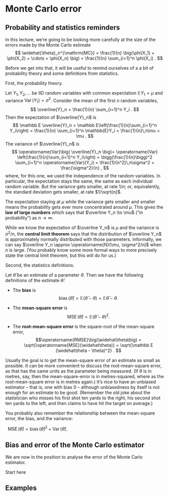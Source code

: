 # Monte Carlo error

## Probability and statistics reminders

In this lecture, we're going to be looking more carefully at the size of the errors made by the Monte Carlo estimate
$$ \widehat{\theta}_n^{\mathrm{MC}} = \frac{1}{n} \big(\phi(X_1) + \phi(X_2) + \cdots + \phi(X_n) \big) = \frac{1}{n} \sum_{i=1}^n \phi(X_i) . $$

Before we get into that, it will be useful to remind ourselves of a a bit of probability theory and some definitions from statistics.

First, the probability theory.

Let $Y_1, Y_2, \dots$ be IID random variables with common expectation $\mathbb EY_1 = \mu$ and variance $\operatorname{Var}(Y_1) = \sigma^2$. Consider the mean of the first $n$ random variables,
$$ \overline{Y}_n = \frac{1}{n} \sum_{i=1}^n Y_i . $$
Then the expectation of $\overline{Y}_n$ is
$$ \mathbb E \overline{Y}_n = \mathbb E\left(\frac{1}{n}\sum_{i=1}^n Y_i\right) = \frac{1}{n} 
\sum_{i=1}^n \mathbb{E}Y_i = \frac{1}{n}\,n\mu = \mu . $$
The variance of $\overline{Y}_n$ is
$$ \operatorname{Var}\big(  \overline{Y}_n \big)= \operatorname{Var} \left(\frac{1}{n}\sum_{i=1}^n Y_i\right) = \bigg(\frac{1}{n}\bigg)^2 
\sum_{i=1}^n \operatorname{Var}(Y_i) = \frac{1}{n^2}\,n\sigma^2 = \frac{\sigma^2}{n} , $$
where, for this one, we used the independence of the random variables.
In particular, the expectation stays the same, the same as each individual random variable. But the variance gets smaller, at rate $1/n$; or, equivalently, the standard deviation gets smaller, at rate $1/\sqrt{n}$.

The expectation staying at $\mu$ while the variance gets smaller and smaller means the probability gets ever more concentrated around $\mu$. This gives the **law of large numbers** which says that $\overline Y_n \to \mu$ ("in probability") as $n \to \infty$.

While we know the expectation of $\overline Y_n$ is $\mu$ and the variance is $\sigma^2/n$, the **central limit theorem** says that the distribution of $\overline Y_n$ is approximately normally distributed with those parameters. Informally, we can say $\overline Y_n \approx \operatorname{N}(\mu, \sigma^2/n)$ when $n$ is large. (You probably know some more formal ways to more precisely state the central limit theorem, but this will do for us.)

Second, the statistics definitions.

::: {#def-stats}
Let $\widehat\theta$ be an estimate of a parameter $\theta$. Then we have the following definitions of the estimate $\widehat\theta$:

* The **bias** is $$\operatorname{bias}\big(\widehat\theta\big) = \mathbb E\big(\widehat\theta - \theta\big)  = \mathbb E\widehat\theta - \theta.$$

* The **mean-square error** is $$\operatorname{MSE}\big(\widehat\theta\big) = \mathbb E \big(\widehat\theta - \theta\big)^2 . $$

* The **root-mean-square error** is the square-root of the mean-square error, $$\operatorname{RMSE}\big(\widehat\theta\big) = \sqrt{\operatorname{MSE}(\widehat\theta)} = \sqrt{\mathbb E (\widehat\theta - \theta)^2} . $$
:::

Usually the goal is to get the mean-square error of an estimate as small as possible. It can be more convenient to discuss the root-mean-square error, as that has the same units as the parameter being measured. (If $\theta$ is in metres, say, then the mean-square-error is in metres-squared, where as the root-mean-square error is in metres again.) It's nice to have an unbiased estimator -- that is, one with bias 0 -- although unbiasedness by itself is not enough for an estimate to be good. (Remember the old joke about the statistician who misses his first shot ten yards to the right, his second shot ten yards to the left, and then claims to have hit the target on average.)

You probably also remember the relationship between the mean-square error, the bias, and the variance:

::: {#thm-MSE-bias}
 
$\operatorname{MSE}\big(\widehat\theta\big) = \operatorname{bias}\big(\widehat\theta\big)^2 + \operatorname{Var}\big(\widehat\theta\big)$.
:::


## Bias and error of the Monte Carlo estimator

We are now in the position to analyse the error of the Monte Carlo estimator.

::: {#thm-MCerr}
Start here
:::


## Examples